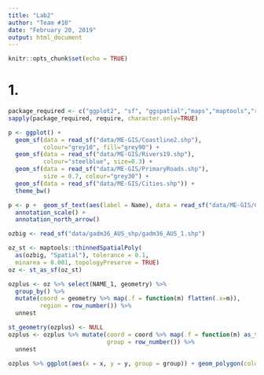 ```yaml
---
title: "Lab2"
author: "Team #10"
date: "February 20, 2019"
output: html_document
---
```


```r
knitr::opts_chunk$set(echo = TRUE)
```

# 1.
```r
package_required <- c("ggplot2", "sf", "ggspatial","maps","maptools","rgeos","purrr","tidyverse")
sapply(package_required, require, character.only=TRUE)

p <- ggplot() +
  geom_sf(data = read_sf("data/ME-GIS/Coastline2.shp"), 
          colour="grey10", fill="grey90") +
  geom_sf(data = read_sf("data/ME-GIS/Rivers19.shp"), 
          colour="steelblue", size=0.3) +
  geom_sf(data = read_sf("data/ME-GIS/PrimaryRoads.shp"), 
          size = 0.7, colour="grey30") +
  geom_sf(data = read_sf("data/ME-GIS/Cities.shp")) +
  theme_bw()

p <- p +  geom_sf_text(aes(label = Name), data = read_sf("data/ME-GIS/Cities.shp")) +
  annotation_scale() +
  annotation_north_arrow()

ozbig <- read_sf("data/gadm36_AUS_shp/gadm36_AUS_1.shp")

oz_st <- maptools::thinnedSpatialPoly(
  as(ozbig, "Spatial"), tolerance = 0.1, 
  minarea = 0.001, topologyPreserve = TRUE)
oz <- st_as_sf(oz_st)

ozplus <- oz %>% select(NAME_1, geometry) %>% 
  group_by() %>% 
  mutate(coord = geometry %>% map(.f = function(m) flatten(.x=m)),
         region = row_number()) %>% 
  unnest

st_geometry(ozplus) <- NULL
ozplus <- ozplus %>% mutate(coord = coord %>% map(.f = function(m) as_tibble(m)),
                            group = row_number()) %>% 
  unnest

ozplus %>% ggplot(aes(x = x, y = y, group = group)) + geom_polygon(color = "black")
```

